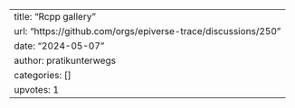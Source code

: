 ---
title: "Rcpp gallery"
url: "https://github.com/orgs/epiverse-trace/discussions/250"
date: "2024-05-07"
author: pratikunterwegs
categories: []
upvotes: 1
---